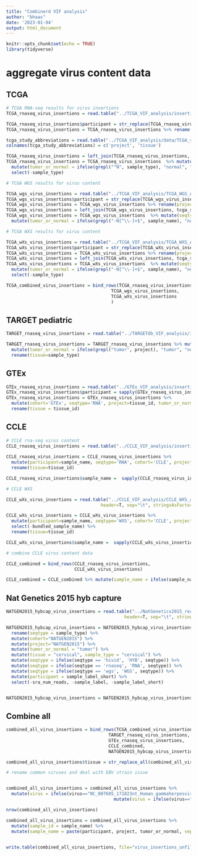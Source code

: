 ```yaml
---
title: "Combinerd VIF analysis"
author: "bhaas"
date: '2023-01-04'
output: html_document
---
```


```r
knitr::opts_chunk$set(echo = TRUE)
library(tidyverse)
```

# aggregate virus content data

## TCGA

```r

# TCGA RNA-seq results for virus insertions
TCGA_rnaseq_virus_insertions = read.table("../TCGA_VIF_analysis/insertions.tsv", header=T, sep="\t", stringsAsFactors = F)

TCGA_rnaseq_virus_insertions$participant = str_replace(TCGA_rnaseq_virus_insertions$sample_name, "-[^\\-]+$", "")
TCGA_rnaseq_virus_insertions = TCGA_rnaseq_virus_insertions %>% rename(project=TCGA) %>% mutate(cohort="TCGA")

tcga_study_abbreviations = read.table("../TCGA_VIF_analysis/data/TCGA_study_abbreviations.txt", header=F, sep="\t", stringsAsFactors = F)
colnames(tcga_study_abbreviations) = c('project', 'tissue')

TCGA_rnaseq_virus_insertions = left_join(TCGA_rnaseq_virus_insertions, tcga_study_abbreviations, by='project')
TCGA_rnaseq_virus_insertions = TCGA_rnaseq_virus_insertions  %>% mutate(seqtype = "RNA")  %>% 
  mutate(tumor_or_normal = ifelse(grepl("^N", sample_type), "normal", "tumor") ) %>%
  select(-sample_type)

```


```r
# TCGA WGS results for virus content

TCGA_wgs_virus_insertions = read.table("../TCGA_VIF_analysis/TCGA_WGS_Analysis/insertions.tsv", header=T, sep="\t", stringsAsFactors = F)
TCGA_wgs_virus_insertions$participant = str_replace(TCGA_wgs_virus_insertions$sample_name, "-[^\\-]+$", "")
TCGA_wgs_virus_insertions = TCGA_wgs_virus_insertions %>% rename(project=TCGA) %>% mutate(cohort="TCGA")
TCGA_wgs_virus_insertions = left_join(TCGA_wgs_virus_insertions, tcga_study_abbreviations, by='project')
TCGA_wgs_virus_insertions = TCGA_wgs_virus_insertions  %>% mutate(seqtype = "WGS")  %>% 
  mutate(tumor_or_normal = ifelse(grepl("-N[^\\-]+$", sample_name), "normal", "tumor") ) 
```


```r
# TCGA WXS results for virus content

TCGA_wXs_virus_insertions = read.table("../TCGA_VIF_analysis/TCGA_WXS_Analysis/insertions.tsv", header=T, sep="\t", stringsAsFactors = F)
TCGA_wXs_virus_insertions$participant = str_replace(TCGA_wXs_virus_insertions$sample_name, "-[^\\-]+$", "")
TCGA_wXs_virus_insertions = TCGA_wXs_virus_insertions %>% rename(project=TCGA) %>% mutate(cohort="TCGA")
TCGA_wXs_virus_insertions = left_join(TCGA_wXs_virus_insertions, tcga_study_abbreviations, by='project')
TCGA_wXs_virus_insertions = TCGA_wXs_virus_insertions  %>% mutate(seqtype = "WXS")  %>% 
  mutate(tumor_or_normal = ifelse(grepl("-N[^\\-]+$", sample_name), "normal", "tumor") ) %>%  
  select(-sample_type)
```


```r

TCGA_combined_virus_insertions = bind_rows(TCGA_rnaseq_virus_insertions,
                                        TCGA_wgs_virus_insertions,
                                        TCGA_wXs_virus_insertions
                                        )

```


## TARGET pediatric 

```r

TARGET_rnaseq_virus_insertions = read.table("../TARGETdb_VIF_analysis/insertions.tsv", header=T, sep="\t", stringsAsFactors = F)

TARGET_rnaseq_virus_insertions = TARGET_rnaseq_virus_insertions %>% mutate(cohort='TARGET', seqtype='RNA') %>%
  mutate(tumor_or_normal = ifelse(grepl("tumor", project), "tumor", "normal")) %>%
  rename(tissue=sample_type)

```

## GTEx

```r

GTEx_rnaseq_virus_insertions = read.table("../GTEx_VIF_analysis/insertions.tsv", header=T, sep="\t", stringsAsFactors = F)
GTEx_rnaseq_virus_insertions$participant = sapply(GTEx_rnaseq_virus_insertions$sample_name, function(x) { str_split(x, "-")[[1]][2]})
GTEx_rnaseq_virus_insertions = GTEx_rnaseq_virus_insertions %>% 
  mutate(cohort='GTEx', seqtype='RNA', project=tissue_id, tumor_or_normal='normal') %>% 
  rename(tissue = tissue_id)

```

## CCLE

```r

# CCLE rna-seq virus content
CCLE_rnaseq_virus_insertions = read.table("../CCLE_VIF_analysis/insertions.tsv", header=T, sep="\t", stringsAsFactors = F) 
  
CCLE_rnaseq_virus_insertions = CCLE_rnaseq_virus_insertions %>% 
  mutate(participant=sample_name, seqtype='RNA', cohort='CCLE', project='CCLE', tumor_or_normal='tumor_cell_line') %>%
  rename(tissue=tissue_id)

CCLE_rnaseq_virus_insertions$sample_name =  sapply(CCLE_rnaseq_virus_insertions$sample_name, function(x) {str_split(x, "_")[[1]][1] })

```



```r
# CCLE WXS

CCLE_wXs_virus_insertions = read.table("../CCLE_VIF_analysis/CCLE_WXS_analysis/insertions.tsv", 
                                    header=T, sep="\t", stringsAsFactors = F)

CCLE_wXs_virus_insertions = CCLE_wXs_virus_insertions %>% 
  mutate(participant=sample_name, seqtype='WXS', cohort='CCLE', project='CCLE', tumor_or_normal='tumor_cell_line') %>%
  select(-bundled_sample_name) %>%
  rename(tissue=tissue_id)

CCLE_wXs_virus_insertions$sample_name =  sapply(CCLE_wXs_virus_insertions$sample_name, function(x) {str_split(x, "_")[[1]][1] })

```

```r
# combine CCLE virus content data

CCLE_combined = bind_rows(CCLE_rnaseq_virus_insertions,
                          CCLE_wXs_virus_insertions)

CCLE_combined = CCLE_combined %>% mutate(sample_name = ifelse(sample_name == "TT", participant, sample_name))

```



## Nat Genetics 2015 hyb capture

```r

NATGEN2015_hybcap_virus_insertions = read.table("../NatGenetics2015_reanalysis/NatGenetics2015_VIF/insertions.tsv", 
                                             header=T, sep="\t", stringsAsFactors = F)

NATGEN2015_hybcap_virus_insertions = NATGEN2015_hybcap_virus_insertions %>% 
  rename(seqtype = sample_type) %>%
  mutate(cohort="NATGEN2015") %>% 
  mutate(project="NATGEN2015") %>%
  mutate(tumor_or_normal = "tumor") %>%
  mutate(tissue = "cervical", sample_type = "cervical") %>%
  mutate(seqtype = ifelse(seqtype == 'hivid', 'HYB', seqtype)) %>%
  mutate(seqtype = ifelse(seqtype == 'rnaseq', 'RNA', seqtype)) %>%
  mutate(seqtype = ifelse(seqtype == 'wgs', 'WGS', seqtype)) %>%
  mutate(participant = sample_label_short) %>% 
  select(-sra_num_reads, -sample_label, -sample_label_short)


NATGEN2015_hybcap_virus_insertions = NATGEN2015_hybcap_virus_insertions %>% mutate(tumor_or_normal = ifelse(participant %in% c('CASKID', 'S12', 'SIHA', 'HELA'), "tumor_cell_line", tumor_or_normal))


```

## Combine all
```r

combined_all_virus_insertions = bind_rows(TCGA_combined_virus_insertions,
                                       TARGET_rnaseq_virus_insertions,
                                       GTEx_rnaseq_virus_insertions,
                                       CCLE_combined,
                                       NATGEN2015_hybcap_virus_insertions)

```

```r

combined_all_virus_insertions$tissue = str_replace_all(combined_all_virus_insertions$tissue, " ", "_")


```


```r
# rename common viruses and deal with EBV strain issue


combined_all_virus_insertions = combined_all_virus_insertions %>% 
  mutate(virus = ifelse(virus=="NC_007605_171823nt_Human_gammaherpesvirus_4" | virus == "NC_009334_172764nt_Human_herpesvirus_4_type_2", "Eppstein-Barr", virus)) %>%
                                         mutate(virus = ifelse(virus=="NC_003977_3182nt_Hepatitis_B_virus", "HBV", virus))

nrow(combined_all_virus_insertions)


```



```r

combined_all_virus_insertions = combined_all_virus_insertions %>%
  mutate(sample_id = sample_name) %>%
  mutate(sample_name = paste(participant, project, tumor_or_normal, sep="^"))
  

```


```r

write.table(combined_all_virus_insertions, file="virus_insertions_unfiltered.tsv", sep="\t", quote=F, row.names=F)
```








